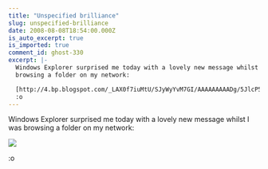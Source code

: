 ```yaml
---
title: "Unspecified brilliance"
slug: unspecified-brilliance
date: 2008-08-08T18:54:00.000Z
is_auto_excerpt: true
is_imported: true
comment_id: ghost-330
excerpt: |-
  Windows Explorer surprised me today with a lovely new message whilst I was
  browsing a folder on my network:

  [http://4.bp.blogspot.com/_LAX0f7iuMtU/SJyWyYvM7GI/AAAAAAAAADg/5JlcP5YNYew/s1600-h/unspecd.png]
  :o
---
```


Windows Explorer surprised me today with a lovely new message whilst I was
browsing a folder on my network:

![](./unspecd.png)

:o
